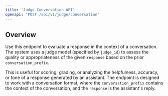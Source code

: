 ```yaml
---
title: 'Judge Conversation API'
openapi: 'POST /api/v1/judge/conversation'
---
```


## Overview

Use this endpoint to evaluate a response in the context of a conversation. The system uses a judge model (specified by `judge_id`) to assess the quality or appropriateness of the given `response` based on the prior `conversation_prefix`.

This is useful for scoring, grading, or analyzing the helpfulness, accuracy, or tone of a response generated by an assistant.
The endpoint is designed to work with a conversation format, where the `conversation_prefix` contains the context of the conversation, and the `response` is the assistant's reply.
